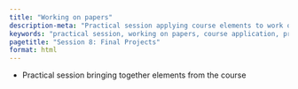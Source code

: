 ```yaml
---
title: "Working on papers"
description-meta: "Practical session applying course elements to work on papers and projects."
keywords: "practical session, working on papers, course application, projects"
pagetitle: "Session 8: Final Projects"
format: html
---
```


-   Practical session bringing together elements from the course